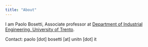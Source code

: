 ```yaml
---
title: "About"
---
```


I am Paolo Bosetti, Associate professor at [Department of Industrial Engineering, University of Trento](https://dii.unitn.it).

Contact: paolo [dot] bosetti [at] unitn [dot] it
